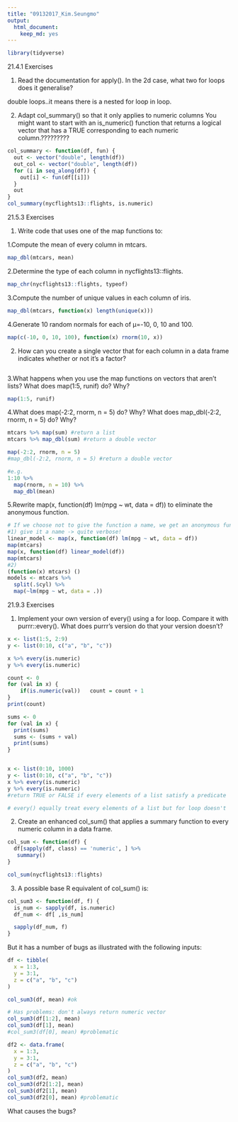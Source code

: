 ```yaml
---
title: "09132017_Kim.Seungmo"
output:
  html_document:
    keep_md: yes
---
```


```r
library(tidyverse)
```

 
21.4.1 Exercises

1. Read the documentation for apply(). In the 2d case, what two for loops does it generalise?

double loops..it means there is a nested for loop in loop.

2. Adapt col_summary() so that it only applies to numeric columns You might want to start with an is_numeric() function that returns a logical vector that has a TRUE corresponding to each numeric column.?????????
```r
col_summary <- function(df, fun) {
  out <- vector("double", length(df))
  out_col <- vector("double", length(df))
  for (i in seq_along(df)) {
    out[i] <- fun(df[[i]])
  }
  out
}
col_summary(nycflights13::flights, is.numeric)
```

21.5.3 Exercises

1. Write code that uses one of the map functions to:

  1.Compute the mean of every column in mtcars.
```r
map_dbl(mtcars, mean)
```

  2.Determine the type of each column in nycflights13::flights.
```r
map_chr(nycflights13::flights, typeof)
```

  3.Compute the number of unique values in each column of iris.
```r
map_dbl(mtcars, function(x) length(unique(x)))
```

  4.Generate 10 random normals for each of μ=-10, 0, 10 and 100.
```r
map(c(-10, 0, 10, 100), function(x) rnorm(10, x))
```

 
2. How can you create a single vector that for each column in a data frame indicates whether or not it’s a factor?
```r

```

3.What happens when you use the map functions on vectors that aren’t lists? What does map(1:5, runif) do? Why?
```r
map(1:5, runif)

```


4.What does map(-2:2, rnorm, n = 5) do? Why? What does map_dbl(-2:2, rnorm, n = 5) do? Why?
```r
mtcars %>% map(sum) #return a list
mtcars %>% map_dbl(sum) #return a double vector

map(-2:2, rnorm, n = 5) 
#map_dbl(-2:2, rnorm, n = 5) #return a double vector

#e.g.
1:10 %>%
  map(rnorm, n = 10) %>%
  map_dbl(mean)
```


5.Rewrite map(x, function(df) lm(mpg ~ wt, data = df)) to eliminate the anonymous function.
```r
# If we choose not to give the function a name, we get an anonymous function.
#1) give it a name -> quite verbose!
linear_model <- map(x, function(df) lm(mpg ~ wt, data = df))
map(mtcars)
map(x, function(df) linear_model(df))
map(mtcars)
#2)
(function(x) mtcars) ()
models <- mtcars %>% 
  split(.$cyl) %>% 
  map(~lm(mpg ~ wt, data = .))
```

21.9.3 Exercises

1. Implement your own version of every() using a for loop. Compare it with purrr::every(). What does purrr’s version do that your version doesn’t?
```r
x <- list(1:5, 2:9)
y <- list(0:10, c("a", "b", "c"))

x %>% every(is.numeric)
y %>% every(is.numeric)

count <- 0
for (val in x) {
    if(is.numeric(val))   count = count + 1
}
print(count)

sums <- 0
for (val in x) {
  print(sums)
  sums <- (sums + val)
  print(sums)
}


x <- list(0:10, 1000)
y <- list(0:10, c("a", "b", "c"))
x %>% every(is.numeric)
y %>% every(is.numeric)
#return TRUE or FALSE if every elements of a list satisfy a predicate

# every() equally treat every elements of a list but for loop doesn't
```

2. Create an enhanced col_sum() that applies a summary function to every numeric column in a data frame.
```r
col_sum <- function(df) {
  df[sapply(df, class) == 'numeric', ] %>%
   summary()
}

col_sum(nycflights13::flights)
```

3. A possible base R equivalent of col_sum() is:
```r
col_sum3 <- function(df, f) {
  is_num <- sapply(df, is.numeric)  
  df_num <- df[ ,is_num]

  sapply(df_num, f)
}
```


But it has a number of bugs as illustrated with the following inputs:
```r
df <- tibble(
  x = 1:3, 
  y = 3:1,
  z = c("a", "b", "c")
)

col_sum3(df, mean) #ok

# Has problems: don't always return numeric vector
col_sum3(df[1:2], mean)
col_sum3(df[1], mean)
#col_sum3(df[0], mean) #problematic
```

```r
df2 <- data.frame(
  x = 1:3, 
  y = 3:1,
  z = c("a", "b", "c")
)
col_sum3(df2, mean) 
col_sum3(df2[1:2], mean)
col_sum3(df2[1], mean)
col_sum3(df2[0], mean) #problematic
```

What causes the bugs?





